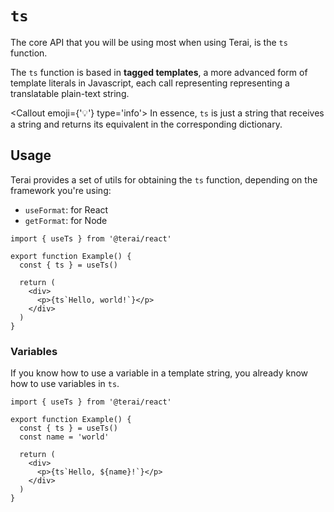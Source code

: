 
# `ts`

The core API that you will be using most when using Terai, is the `ts` function.

The `ts` function is based in **tagged templates**, a more advanced form of
template literals in Javascript, each call representing representing a translatable plain-text string.

<Callout emoji={'💡'} type='info'>
  In essence, `ts` is just a string that receives a string and returns its
  equivalent in the corresponding dictionary.
</Callout>

## Usage

Terai provides a set of utils for obtaining the `ts` function, depending on the framework you're using:

- `useFormat`: for React
- `getFormat`: for Node

```tsx copy
import { useTs } from '@terai/react'

export function Example() {
  const { ts } = useTs()

  return (
    <div>
      <p>{ts`Hello, world!`}</p>
    </div>
  )
}
```

### Variables

If you know how to use a variable in a template string, you already know how to use variables in `ts`.

```tsx copy
import { useTs } from '@terai/react'

export function Example() {
  const { ts } = useTs()
  const name = 'world'

  return (
    <div>
      <p>{ts`Hello, ${name}!`}</p>
    </div>
  )
}
```

